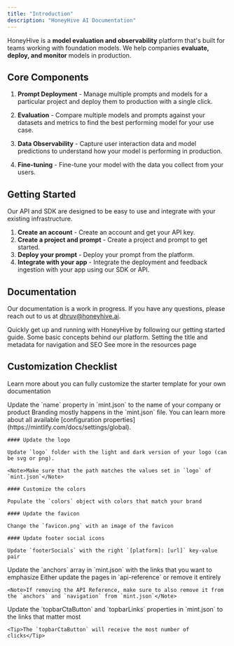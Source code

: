 ```yaml
---
title: "Introduction"
description: "HoneyHive AI Documentation"
---
```


HoneyHive is a **model evaluation and observability** platform that's built for teams working with foundation models. We help companies **evaluate, deploy, and monitor** models in production.

## Core Components

1. **Prompt Deployment** - Manage multiple prompts and models for a particular project and deploy them to production with a single click.

2. **Evaluation** - Compare multiple models and prompts against your datasets and metrics to find the best performing model for your use case.

3. **Data Observability** - Capture user interaction data and model predictions to understand how your model is performing in production.

4. **Fine-tuning** - Fine-tune your model with the data you collect from your users.

## Getting Started

Our API and SDK are designed to be easy to use and integrate with your existing infrastructure.

1. **Create an account** - Create an account and get your API key.
2. **Create a project and prompt** - Create a project and prompt to get started.
4. **Deploy your prompt** - Deploy your prompt from the platform.
3. **Integrate with your app** - Integrate the deployment and feedback ingestion with your app using our SDK or API.

## Documentation

<Note>Our documentation is a work in progress. If you have any questions, please reach out to us at [dhruv@honeyhive.ai](mailto:dhruv@honeyhive.ai).</Note>

<CardGroup>
  <Card title="Getting Started" icon="rectangle-terminal" href="/development">
    Quickly get up and running with HoneyHive by following our getting started guide.
  </Card>
  <Card title="Concepts" icon="sliders" href="/concepts">
    Some basic concepts behind our platform.
  </Card>
  <Card title="API documentation" icon="heading" href="https://mintlify.com/docs/settings/page">
    Setting the title and metadata for navigation and SEO
  </Card>
  <Card title="Learn More" icon="ellipsis" href="/resources">
    See more in the resources page
  </Card>
</CardGroup>

## Customization Checklist

Learn more about you can fully customize the starter template for your own documentation

<AccordionGroup>
  <Accordion title="Change name">Update the `name` property in `mint.json` to the name of your company or product</Accordion>
  <Accordion title="Customize the branding">
    Branding mostly happens in the `mint.json` file. You can learn more about all available [configuration properties](https://mintlify.com/docs/settings/global).

    #### Update the logo

    Update `logo` folder with the light and dark version of your logo (can be svg or png).

    <Note>Make sure that the path matches the values set in `logo` of `mint.json`</Note>

    #### Customize the colors

    Populate the `colors` object with colors that match your brand

    #### Update the favicon

    Change the `favicon.png` with an image of the favicon

    #### Update footer social icons

    Update `footerSocials` with the right `[platform]: [url]` key-value pair
  </Accordion>
  <Accordion title="Update the anchors">Update the `anchors` array in `mint.json` with the links that you want to emphasize</Accordion>
  <Accordion title="Update or remove the API Reference">
    Either update the pages in `api-reference` or remove it entirely

    <Note>If removing the API Reference, make sure to also remove it from the `anchors` and `navigation` from `mint.json`</Note>

  </Accordion>
  <Accordion title="Update the topbar navigation items">
    Update the `topbarCtaButton` and `topbarLinks` properties in `mint.json` to the links that matter most

    <Tip>The `topbarCtaButton` will receive the most number of clicks</Tip>

  </Accordion>
</AccordionGroup>